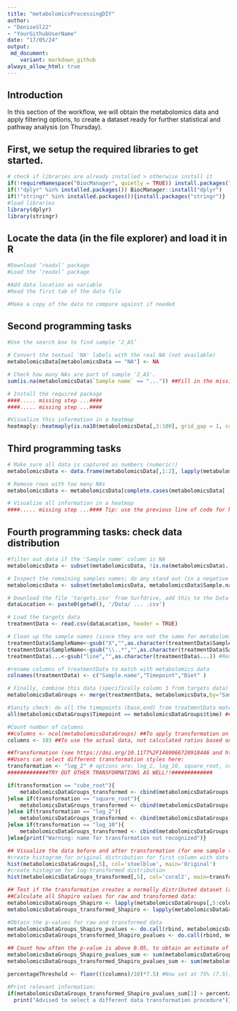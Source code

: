```yaml
---
title: "metabolomicsProcessingDIY"
author: 
- "DeniseSl22"
- "YourGithubUserName"
date: "17/05/24"
output:
 md_document:
    variant: markdown_github
always_allow_html: true
---
```

## Introduction
In this section of the workflow, we will obtain the metabolomics data and apply filtering options, to create a dataset ready for further statistical and pathway analysis (on Thursday).

## First, we setup the required libraries to get started.
```r
# check if libraries are already installed > otherwise install it
if(!requireNamespace("BiocManager", quietly = TRUE)) install.packages("BiocManager",repos = "http://cran.us.r-project.org")
if(!"dplyr" %in% installed.packages()) BiocManager::install("dplyr")
if(!"stringr" %in% installed.packages()){install.packages("stringr")}
#load libraries
library(dplyr)
library(stringr)
```

## Locate the data (in the file explorer) and load it in R
```r
#Download ‘readxl’ package
#Load the ‘readxl’ package

#Add data location as variable
#Read the first tab of the data file

#Make a copy of the data to compare against if needed
```

## Second programming tasks
```r
#Use the search box to find sample ‘2_A5’

# Convert the textual 'NA' labels with the real NA (not available)
metabolomicsData[metabolomicsData == "NA"] <- NA

# Check how many NAs are part of sample '2_A5'.
sum(is.na(metabolomicsData$`Sample name` == "...")) ##Fill in the missing information at the '...'

# Install the required package
####..... missing step ...####
####..... missing step ...####

#Visualize this information in a heatmap
heatmaply::heatmaply(is.na10(metabolomicsData[,3:100], grid_gap = 1, colors = heat.colors(200), showticklabels = c(T, F), margins = c(80, 10)))
```

## Third programming tasks
```r
# Make sure all data is captured as numbers (numeric!)
metabolomicsData <- data.frame(metabolomicsData[,1:2], lapply(metabolomicsData[,3:length(metabolomicsData)],as.numeric))

# Remove rows with too many NAs
metabolomicsData <- metabolomicsData[complete.cases(metabolomicsData[ , 3:length(metabolomicsData)]),]

# Visualize all information in a heatmap
####..... missing step ...#### Tip: use the previous line of code for heatmaply, without counting NAs. When in doubt, type ?heatmaply in the console below, to open a help menu for this function and example.
```

## Fourth programming tasks: check data distribution
```r
#filter out data if the 'Sample name' column is NA 
metabolomicsData <- subset(metabolomicsData, !is.na(metabolomicsData$...))

# Inspect the remaining samples names; do any stand out (in a negative way)? If yes, remove these. Note: != stands for 'is not equal to'
metabolomicsData <- subset(metabolomicsData, metabolomicsData$Sample.name != '...')

# Download the file 'targets.csv' from Surfdrive, add this to the Data folder, and change the location of data you want to load
dataLocation <- paste0(getwd(), '/Data/ ... .csv')

# Load the targets data
treatmentData <- read.csv(dataLocation, header = TRUE)

# Clean up the sample names (since they are not the same for metabolomics)
treatmentData$SampleName<-gsub("X","",as.character(treatmentData$SampleName)) #Remove the 'X' from sample names
treatmentData$SampleName<-gsub("\\..*","",as.character(treatmentData$SampleName)) #Remove all data after the '.'
treatmentData$...<-gsub("line","",as.character(treatmentData$...)) #Remove the word 'line' in the second column (Timepoint)

#rename columns of treatmentData to match with metabolomics data
colnames(treatmentData) <- c("Sample.name","Timepoint","Diet" )

# Finally, combine this data (specifically column 3 from targets data) with the metabolomics data
metabolomicsDataGroups <- merge(treatmentData, metabolomicsData,by="Sample.name")

#Sanity check: do all the timepoints (base,end) from treatmentData match with the metabolomics data time column
all(metabolomicsDataGroups$Timepoint == metabolomicsDataGroups$time) ##If this is FALSE, please check your data against the Copy you made at the start.

#Count number of columns
##columns <- ncol(metabolomicsDataGroups) ##To apply transformation on all columns
columns <- 103 ##To use the actual data, not calculated ratios based on this data.

##Transformation (see https://doi.org/10.1177%2F1469066720918446 and https://www.statology.org/transform-data-in-r/)
##Users can select different transformation styles here:
transformation <- "log_2" # options are: log_2, log_10, square_root, cube_root
#############TRY OUT OTHER TRANSFORMATIONS AS WELL!!#############

if(transformation == "cube_root"){
    metabolomicsDataGroups_transformed <- cbind(metabolomicsDataGroups[,c(1:4)], metabolomicsDataGroups[,5:columns]^(1/3))
}else if(transformation == "square_root"){
    metabolomicsDataGroups_transformed <- cbind(metabolomicsDataGroups[,c(1:4)], metabolomicsDataGroups[,5:columns]^(1/2))
}else if(transformation == "log_2"){
    metabolomicsDataGroups_transformed <- cbind(metabolomicsDataGroups[,c(1:4)], log2(metabolomicsDataGroups[,5:columns]))
}else if(transformation == "log_10"){
    metabolomicsDataGroups_transformed <- cbind(metabolomicsDataGroups[,c(1:4)], log10(metabolomicsDataGroups[,5:columns]))
}else{print("Warning: name for transformation not recognized")}

## Visualize the data before and after transformation (for one sample to get an idea of suitability of transformation:
#create histogram for original distribution for first column with data
hist(metabolomicsDataGroups[,5], col='steelblue', main='Original')
#create histogram for log-transformed distribution 
hist(metabolomicsDataGroups_transformed[,5], col='coral2', main=transformation)

## Test if the transformation creates a normally distributed dataset (alpha >= 0.05)
##Calculate all Shapiro values for raw and transformed data:
metabolomicsDataGroups_Shapiro <- lapply(metabolomicsDataGroups[,5:columns], shapiro.test)
metabolomicsDataGroups_transformed_Shapiro <- lapply(metabolomicsDataGroups_transformed[,5:columns], shapiro.test)

#Obtain the p-values for raw and transformed data
metabolomicsDataGroups_Shapiro_pvalues <- do.call(rbind, metabolomicsDataGroups_Shapiro)
metabolomicsDataGroups_transformed_Shapiro_pvalues <- do.call(rbind, metabolomicsDataGroups_transformed_Shapiro)

## Count how often the p-value is above 0.05, to obtain an estimate of achieved normality due to transformation
metabolomicsDataGroups_Shapiro_pvalues_sum <- sum(metabolomicsDataGroups_Shapiro_pvalues[,2] >= 0.05, na.rm=TRUE)
metabolomicsDataGroups_transformed_Shapiro_pvalues_sum <- sum(metabolomicsDataGroups_transformed_Shapiro_pvalues[,2] >= 0.05, na.rm=TRUE)

percentageThreshold <- floor(((columns)/10)*7.5) #Now set at 75% (7.5); can be strickter if the data permits this.

#Print relevant information:
if(metabolomicsDataGroups_transformed_Shapiro_pvalues_sum[1] > percentageThreshold ){paste0("Data after ", transformation ," transformation seems to follow a normal distribution for 75% or more of your data")} else{
  print("Advised to select a different data transformation procedure")}
```

